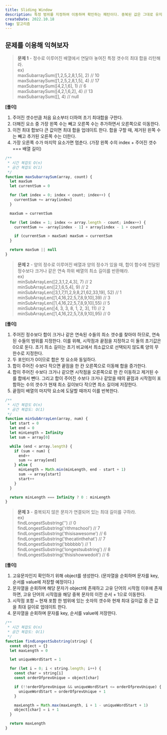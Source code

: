```yaml
---
title: Sliding Window
description: 특정 범위를 지정하여 이동하며 확인하는 패턴이다. 중복된 값은 그대로 유지하고 제거/추가 된 값만 파악하여 값을 업데이트 할 수 있다.
createDate: 2022.10.18
tag: 알고리즘
---
```


## 문제를 이용해 익혀보자

> **문제 1** - 정수로 이루어진 배열에서 연달아 놓여진 특정 갯수의 최대 합을 리턴해라.  
> ex)  
> maxSubarraySum([1,2,5,2,8,1,5], 2) // 10  
> maxSubarraySum([1,2,5,2,8,1,5], 4) // 17  
> maxSubarraySum([4,2,1,6], 1) // 6  
> maxSubarraySum([4,2,1,6,2], 4) // 13  
> maxSubarraySum([], 4) // null

**[풀이]**

1. 주어진 갯수만큼 처음 요소부터 더하여 초기 최대합을 구한다.
2. 더해진 요소 중 가장 왼쪽 수는 빼고 오른쪽 수는 추가하면서 오른쪽으로 이동한다.
3. 이전 최대 합보다 큰 값이면 최대 합을 업데이트 한다. 합을 구할 때, 제거된 왼쪽 수는 빼고 추가된 오른쪽 수는 더한다.
4. 가장 오른쪽 수가 마지막 요소가면 멈춘다. (가장 왼쪽 수의 index + 주어진 갯수 === 배열 길이)

```jsx
/**
 * 시간 복잡도 O(n)
 * 공간 복잡도 O(1)
 */
function maxSubarraySum(array, count) {
  let maxSum
  let currentSum = 0

  for (let index = 0; index < count; index++) {
    currentSum += array[index]
  }

  maxSum = currentSum

  for (let index = 1; index <= array.length - count; index++) {
    currentSum += -array[index - 1] + array[index - 1 + count]

    if (currentSum > maxSum) maxSum = currentSum
  }

  return maxSum || null
}
```

> **문제 2** - 양의 정수로 이루어진 배열과 양의 정수가 있을 때, 합이 함수에 전달된 정수보다 크거나 같은 연속 하위 배열의 최소 길이를 반환해라.  
> ex)  
> minSubArrayLen([2,3,1,2,4,3], 7) // 2  
> minSubArrayLen([2,1,6,5,4], 9) // 2  
> minSubArrayLen([3,1,7,11,2,9,8,21,62,33,19], 52) // 1  
> minSubArrayLen([1,4,16,22,5,7,8,9,10],39) // 3  
> minSubArrayLen([1,4,16,22,5,7,8,9,10],55) // 5  
> minSubArrayLen([4, 3, 3, 8, 1, 2, 3], 11) // 2  
> minSubArrayLen([1,4,16,22,5,7,8,9,10],95) // 0

**[풀이]**

1. 주어진 정수보다 합이 크거나 같은 연속된 수들의 최소 갯수를 찾아야 하므로, 연속된 수들의 범위를 지정한다. 이를 위해, 시작점과 끝점을 지정하고 이 둘의 초기값은 0으로 둔다. 초기 최소 길이는 초기 비교에서 최소값으로 선택되지 않도록 양의 무한수로 지정한다.
2. 두 포인터가 0이므로 합은 첫 요소와 동일하다.
3. 합이 주어진 수보다 작으면 끝점을 한 칸 오른쪽으로 이동해 합을 증가한다.
4. 합이 주어진 수보다 크거나 같으면 시작점을 오른쪽으로 한 칸 이동하고 제거된 수를 합에서 뺀다. 그리고 합이 주어진 수보다 크거나 같았을 때의 끝점과 시작점이 포함하는 수의 갯수가 현재 최소 길이보다 작으면 최소 길이에 저장한다.
5. 끝점이 배열의 마지막 요소에 도달할 때까지 이를 반복한다.

```jsx
/**
 * 시간 복잡도 O(n)
 * 공간 복잡도: O(1)
 */
function minSubArrayLen(array, num) {
  let start = 0
  let end = 0
  let minLength = Infinity
  let sum = array[0]

  while (end < array.length) {
    if (sum < num) {
      end++
      sum += array[end]
    } else {
      minLength = Math.min(minLength, end - start + 1)
      sum -= array[start]
      start++
    }
  }

  return minLength === Infinity ? 0 : minLength
}
```

> **문제 3** - 중복되지 않은 문자가 연결되어 있는 최대 길이를 구하라.  
> ex)  
> findLongestSubstring('') // 0  
> findLongestSubstring('rithmschool') // 7  
> findLongestSubstring('thisisawesome') // 6  
> findLongestSubstring('thecatinthehat') // 7  
> findLongestSubstring('bbbbbb') // 1  
> findLongestSubstring('longestsubstring') // 8  
> findLongestSubstring('thisishowwedoit') // 6

**[풀이]**

1. 고유문자인지 확인하기 위해 object를 생성한다. (문자열을 순회하며 문자를 key, 순서를 value에 저장할 예정이다.)
2. 문자열을 순회하며 해당 문자가 object에 존재하고 고유 단어의 시작점 이후에 존재하면, 고유 단어의 시작점을 해당 중복 문자의 이전 순서 + 1으로 이동한다.
3. 시작점 포함 ~ 현재 포함 한 범위에 있는 숫자의 갯수와 현재 최대 길이값 중 큰 값을 최대 길이로 업데이트 한다.
4. 문자열을 순회하며 문자를 key, 순서를 value에 저장한다.

```jsx
/**
 * 시간 복잡도 O(n)
 * 공간 복잡도: O(1)
 */
function findLongestSubstring(string) {
  const object = {}
  let maxLength = 0

  let uniqueWordStart = 1

  for (let i = 0; i < string.length; i++) {
    const char = string[i]
    const orderOfprevUnique = object[char]

    if (!!orderOfprevUnique && uniqueWordStart <= orderOfprevUnique) {
      uniqueWordStart = orderOfprevUnique + 1
    }

    maxLength = Math.max(maxLength, i + 1 - uniqueWordStart + 1)
    object[char] = i + 1
  }

  return maxLength
}
```
